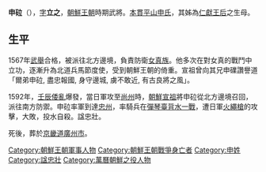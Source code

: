 {{Infobox Korean name
|image=
|hangul=신립
|hanja=申砬
|rr=Sin Rip 
|mr=Sin Rip
}}
'''申砬'''（{{bd|1546年||1592年||catIdx=S申}}），[[字|字]]'''立之'''，[[朝鮮王朝|朝鮮王朝]]時期武將。[[本貫|本貫]][[平山申氏|平山申氏]]，其姊為[[仁獻王后|仁獻王后]]之生母。
== 生平 ==
1567年[[武舉|武舉]]合格，被派往北方邊境，負責防衛[[女真族|女真族]]。他多次在對女真的戰鬥中立功，逐漸升為北道兵馬節度使，受到朝鮮王朝的倚重。宣祖曾向其兄申礏讚譽道「爾弟申砬, 盡忠報國, 身守邊城, 虜不敢近, 有古良將之風」。

1592年，[[壬辰倭亂|壬辰倭亂]]爆發，當日軍攻至[[尚州|尚州]]時，[[朝鮮宣祖|朝鮮宣祖]]將申砬從北方邊境召回，派往南方防禦。申砬率軍到達[[忠州|忠州]]，率騎兵在[[彈琴臺之戰|彈琴臺]][[背水一戰|背水一戰]]，遭日軍[[火繩槍|火繩槍]]的攻擊，大敗，投水自殺。諡忠壯。

死後，葬於[[京畿道|京畿道]][[廣州市_(京畿道)|廣州市]]。

{{朝鮮半島人物小作品}}
[[Category:朝鮮王朝軍事人物|Category:朝鮮王朝軍事人物]]
[[Category:朝鮮王朝戰爭身亡者|Category:朝鮮王朝戰爭身亡者]]
[[Category:申姓|Category:申姓]]
[[Category:諡忠壯|Category:諡忠壯]]
[[Category:萬曆朝鮮之役人物|Category:萬曆朝鮮之役人物]]